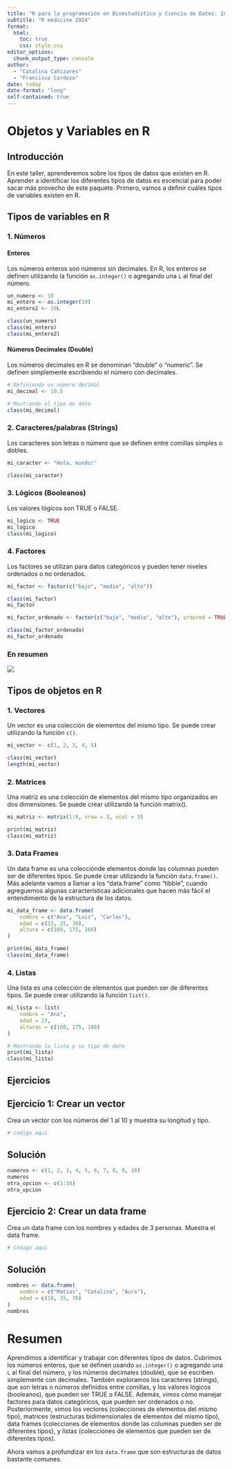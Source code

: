 ```yaml
---
title: "R para la programación en Bioestadística y Ciencia de Datos: Introducción a R"
subtitle: "R medicine 2024"
format:
  html:
    toc: true
    css: style.css
editor_options: 
  chunk_output_type: console
author: 
  - "Catalina Cañizares"
  - "Francisco Cardozo"
date: today
date-format: "long"
self-contained: true
---
```


# Objetos y Variables en R

## Introducción

En este taller, aprenderemos sobre los tipos de datos que existen en R. Aprender a identificar los diferentes tipos de datos es escencial para poder sacar más provecho de este paquete. Primero, vamos a definir cuáles tipos de variables existen en R.

## Tipos de variables en R

### 1. Números

#### Enteros

Los números enteros son números sin decimales. En R, los enteros se definen utilizando la función `as.integer()` o agregando una `L` al final del número.

```r
un_numero <- 10
mi_entero <- as.integer(10)
mi_entero2 <- 10L

class(un_numero)
class(mi_entero)
class(mi_entero2)

```

#### Números Decimales (Double)

Los números decimales en R se denominan “double” o “numeric”. Se definen simplemente escribiendo el número con decimales.

```r
# Definiendo un número decimal
mi_decimal <- 10.5

# Mostrando el tipo de dato
class(mi_decimal)
```

### 2. Caracteres/palabras (Strings)

Los caracteres son letras o número que se definen entre comillas simples o dobles.

```r
mi_caracter <- "Hola, mundo!"

class(mi_caracter)
```

### 3. Lógicos (Booleanos)

Los valores lógicos son TRUE o FALSE.

```r
mi_logico <- TRUE
mi_logico
class(mi_logico)
```

### 4. Factores

Los factores se utilizan para datos categóricos y pueden tener niveles ordenados o no ordenados.

```r
mi_factor <- factor(c("bajo", "medio", "alto"))

class(mi_factor)
mi_factor

mi_factor_ordenado <- factor(c("bajo", "medio", "alto"), ordered = TRUE)

class(mi_factor_ordenado)
mi_factor_ordenado
```

### En resumen

![](../img/types_of_variables.drawio.svg)


## Tipos de objetos en R

### 1. Vectores

Un vector es una colección de elementos del mismo tipo. Se puede crear utilizando la función `c()`.

```r
mi_vector <- c(1, 2, 3, 4, 5)

class(mi_vector)
length(mi_vector)
```

### 2. Matrices

Una matriz es una colección de elementos del mismo tipo organizados en dos dimensiones. Se puede crear utilizando la función matrix().

```r
mi_matriz <- matrix(1:9, nrow = 3, ncol = 3)

print(mi_matriz)
class(mi_matriz)
```

### 3. Data Frames

Un data frame es una colecciónde elementos donde las columnas pueden ser de diferentes tipos. Se puede crear utilizando la función `data.frame()`. Más adelante vamos a llamar a los "data.frame" como "tibble", cuando agreguemos algunas características adicionales que hacen más fácil el entendimiento de la estructura de los datos.

```r
mi_data_frame <- data.frame(
    nombre = c("Ana", "Luis", "Carlos"),
    edad = c(23, 25, 30),
    altura = c(160, 175, 168)
)

print(mi_data_frame)
class(mi_data_frame)
```

### 4. Listas

Una lista es una colección de elementos que pueden ser de diferentes tipos. Se puede crear utilizando la función `list()`.

```r

mi_lista <- list(
    nombre = "Ana",
    edad = 23,
    alturas = c(160, 175, 168)
)

# Mostrando la lista y su tipo de dato
print(mi_lista)
class(mi_lista)
```

## Ejercicios

::: {.panel-tabset}

## Ejercicio 1: Crear un vector

Crea un vector con los números del 1 al 10 y muestra su longitud y tipo.

```r
# codigo aquí
```

## Solución

```r
numeros <- c(1, 2, 3, 4, 5, 6, 7, 8, 9, 10)
numeros
otra_opcion <- c(1:10)
otra_opcion
```

:::

::: {.panel-tabset}

## Ejercicio 2: Crear un data frame

Crea un data frame con los nombres y edades de 3 personas. Muestra el data frame.


```r
# Código aquí
```

## Solución

```r
nombres <- data.frame(
    nombre = c("Matias", "Catalina", "Aura"),
    edad = c(10, 35, 70)
)
nombres
```


:::


# Resumen

Aprendimos a identificar y trabajar con diferentes tipos de datos. Cubrimos los números enteros, que se definen usando `as.integer()` o agregando una `L` al final del número, y los números decimales (double), que se escriben simplemente con decimales. También exploramos los caracteres (strings), que son letras o números definidos entre comillas, y los valores lógicos (booleanos), que pueden ser TRUE o FALSE. Además, vimos cómo manejar factores para datos categóricos, que pueden ser ordenados o no. Posteriormente, vimos los vectores (colecciones de elementos del mismo tipo), matrices (estructuras bidimensionales de elementos del mismo tipo), data frames (colecciones de elementos donde las columnas pueden ser de diferentes tipos), y listas (colecciones de elementos que pueden ser de diferentes tipos). 

Ahora vamos a profundizar en los `data.frame` que son estructuras de datos bastante comunes.







